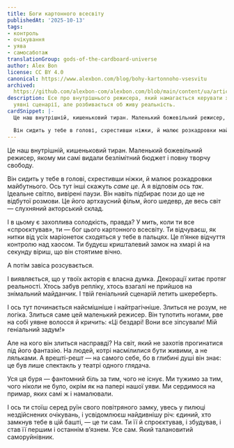 ```yaml
---
title: Боги картонного всесвіту
publishedAt: '2025-10-13'
tags:
- контроль
- очікування
- уява
- самосаботаж
translationGroup: gods-of-the-cardboard-universe
author: Alex Bon
license: CC BY 4.0
canonical: https://www.alexbon.com/blog/bohy-kartonnoho-vsesvitu
archived: 
  https://github.com/alexbon-com/alexbon.com/blob/main/content/ua/articles/bohy-kartonnoho-vsesvitu.mdx
description: Есе про внутрішнього режисера, який намагається керувати хаосом через
  уявні сценарії, але розбивається об живу реальність.
cardSnippet: |-
  Це наш внутрішній, кишеньковий тиран. Маленький божевільний режисер, якому ми самі видали безлімітний бюджет і повну творчу свободу.

  Він сидить у тебе в голові, схрестивши ніжки, й малює розкадровки майбутнього. Ось тут інші скажуть саме це. А я відповім ось так. Ідеальний світ, вивірені паузи. Він навіть підбирає пози до ще не відбутої розмови...
---
```


Це наш внутрішній, кишеньковий тиран. Маленький божевільний режисер, якому ми самі видали безлімітний бюджет і повну творчу свободу.

Він сидить у тебе в голові, схрестивши ніжки, й малює розкадровки майбутнього. Ось тут інші скажуть *саме це*. А я відповім *ось так*. Ідеальне світло, вивірені паузи. Він навіть підбирає пози до ще не відбутої розмови. Це його артхаусний фільм, його шедевр, де весь світ — слухняний акторський склад.

І в цьому є захоплива солодкість, правда? У мить, коли ти все «спроєктував», ти — бог цього картонного всесвіту. Ти відчуваєш, як нитки від усіх маріонеток сходяться у тебе в пальцях. Це п’янке відчуття контролю над хаосом. Ти будуєш кришталевий замок на хмарі й на секунду віриш, що він стоятиме вічно.

А потім завіса розсувається.

І виявляється, що у твоїх акторів є власна думка. Декорації хитає протяг реальності. Хтось забув репліку, хтось взагалі не прийшов на знімальний майданчик. І твій геніальний сценарій летить шкереберть.

І ось тут починається найсмішніше і найтрагічніше. Злиться не розум, не логіка. Злиться саме цей маленький режисер. Він тупотить ногами, рве на собі уявне волосся й кричить: «Ці бездарі! Вони все зіпсували! Мій геніальний задум!»

Але на кого він злиться насправді? На світ, який не захотів прогинатися під його фантазію. На людей, котрі насмілилися бути живими, а не ляльками. А врешті-решт — на самого себе, бо в глибині душі він знає: це був лише спектакль у театрі одного глядача.

Уся ця буря — фантомний біль за тим, чого не існує. Ми тужимо за тим, чого ніколи не було, окрім як на папері нашої уяви. Ми сердимося на примар, яких самі ж і намалювали.

І ось ти стоїш серед руїн свого повітряного замку, увесь у пилюці нездійснених очікувань, і усвідомлюєш найдивнішу річ: єдиний, хто замкнув тебе в цій башті, — це ти сам. Ти її й спроєктував, і збудував, і став її першим і останнім в’язнем. Усе сам. Який талановитий саморуйнівник.
